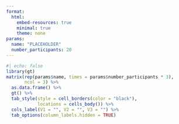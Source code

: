 ```yaml
---
format: 
  html:
    embed-resources: true
    minimal: true
    theme: none 
params:
  name: "PLACEHOLDER"
  number_participants: 20
---
```


```r
#| echo: false
library(gt)
matrix(rep(params$name, times = params$number_participants * 3),
       ncol = 3) %>% 
  as.data.frame() %>% 
  gt() %>% 
  tab_style(style = cell_borders(color = "black"),
            locations = cells_body()) %>% 
  cols_label(V1 = "", V2 = "", V3 = "") %>% 
  tab_options(column_labels.hidden = TRUE)
```
